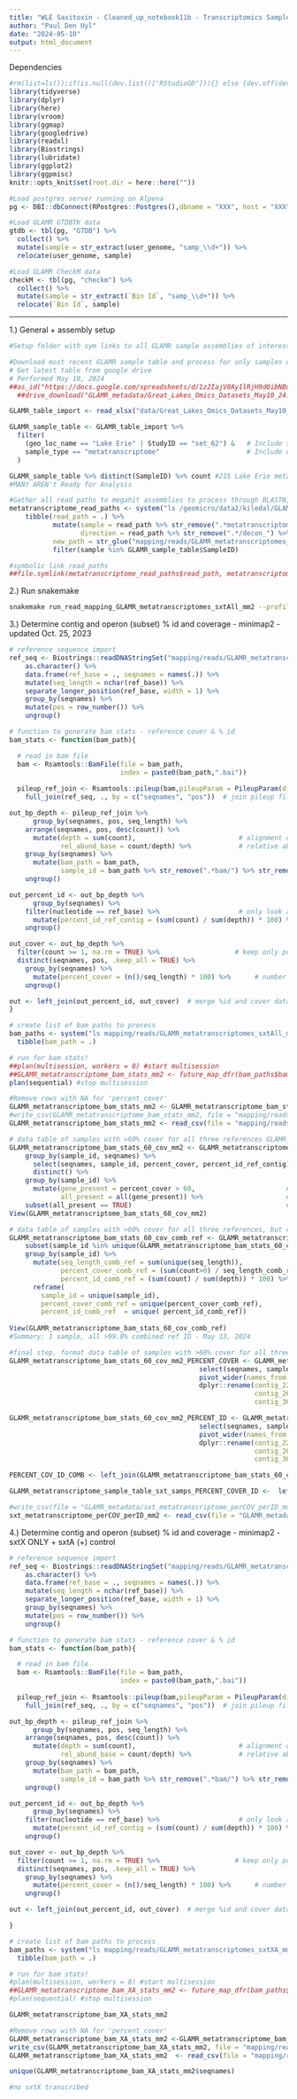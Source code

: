 ```yaml
---
title: "WLE Saxitoxin - Cleaned_up_notebook11b - Transcriptomics Sample Check"
author: "Paul Den Uyl"
date: "2024-05-10"
output: html_document
---
```


Dependencies
```r

#rm(list=ls());if(is.null(dev.list()["RStudioGD"])){} else {dev.off(dev.list()["RStudioGD"])};cat("\014")
library(tidyverse)
library(dplyr)
library(here)
library(vroom)
library(ggmap)
library(googledrive)
library(readxl)
library(Biostrings)
library(lubridate)
library(ggplot2)
library(ggpmisc)
knitr::opts_knit$set(root.dir = here::here("")) 

#Load postgres server running on Alpena
pg <- DBI::dbConnect(RPostgres::Postgres(),dbname = "XXX", host = "XXX", port = "XXX", user = "XXX", password = "XXX")

#Load GLAMR GTDBTK data
gtdb <- tbl(pg, "GTDB") %>% 
  collect() %>% 
  mutate(sample = str_extract(user_genome, "samp_\\d+")) %>% 
  relocate(user_genome, sample) 

#Load GLAMR CheckM data
checkM <- tbl(pg, "checkm") %>% 
  collect() %>% 
  mutate(sample = str_extract(`Bin Id`, "samp_\\d+")) %>% 
  relocate(`Bin Id`, sample)

```

-------------

1.) General + assembly setup

```r

#Setup folder with sym links to all GLAMR sample assemblies of interest (for BLASTN analysis) 

#Download most recent GLAMR sample table and process for only samples of interest (filtered by StudyID) 
# Get latest table from google drive
# Performed May 10, 2024
##as_id("https://docs.google.com/spreadsheets/d/1z2IajV0Ay1lRjH9d0ibNBuf8PY0IbtEz/edit#gid=349037648") %>% 
  ##drive_download("GLAMR_metadata/Great_Lakes_Omics_Datasets_May10_24.xlsx", overwrite = TRUE)

GLAMR_table_import <- read_xlsx("data/Great_Lakes_Omics_Datasets_May10_24.xlsx", sheet = "samples") #Import GLAMR metadata

GLAMR_sample_table <- GLAMR_table_import %>%
  filter(
    (geo_loc_name == "Lake Erie" | StudyID == "set_62") &   # Include samples from Lake Erie or StudyID set_62
    sample_type == "metatranscriptome"                      # Include only metatranscriptome samples
  )

GLAMR_sample_table %>% distinct(SampleID) %>% count #215 Lake Erie metatranscriptome samples in GLAMR - May 10, 2024
#MANY AREN't Ready for Analysis

#Gather all read paths to megahit assemblies to process through BLASTN, sym link to new path
metatranscriptome_read_paths <- system("ls /geomicro/data2/kiledal/GLAMR/data/omics/metatranscriptomes/*/reads/decon_*_reads_fastp.fastq.gz",intern = TRUE) %>% 
    tibble(read_path = .) %>% 
           mutate(sample = read_path %>% str_remove(".*metatranscriptomes/") %>% str_remove("/reads.*"),
                  direction = read_path %>% str_remove(".*/decon_") %>% str_remove("_reads_fastp.*"),
           new_path = str_glue("mapping/reads/GLAMR_metatranscriptomes_sxtAll_mm2/reads/{sample}_decon_{direction}_reads_fastp.fastq.gz")) %>% 
           filter(sample %in% GLAMR_sample_table$SampleID)

#symbolic link read_paths
##file.symlink(metatranscriptome_read_paths$read_path, metatranscriptome_read_paths$new_path)

```

2.) Run snakemake 
```bash

snakemake run_read_mapping_GLAMR_metatranscriptomes_sxtAll_mm2 --profile config/snakemake_profiles/cayman/

```

3.) Determine contig and operon (subset) % id and coverage - minimap2 - updated Oct. 25, 2023
```r

# reference sequence import
ref_seq <- Biostrings::readDNAStringSet("mapping/reads/GLAMR_metatranscriptomes_sxtAll_mm2/database/GLAMRsxtAll.fa") %>%
    as.character() %>%
    data.frame(ref_base = ., seqnames = names(.)) %>%
    mutate(seq_length = nchar(ref_base)) %>%
    separate_longer_position(ref_base, width = 1) %>%
    group_by(seqnames) %>%
    mutate(pos = row_number()) %>%
    ungroup() 

# function to generate bam stats - reference cover & % id
bam_stats <- function(bam_path){

  # read in bam file
  bam <- Rsamtools::BamFile(file = bam_path,
                            index = paste0(bam_path,".bai"))
  
  pileup_ref_join <- Rsamtools::pileup(bam,pileupParam = PileupParam(distinguish_strands = FALSE)) %>% 
    full_join(ref_seq, ., by = c("seqnames", "pos"))  # join pileup file and alignment reference

out_bp_depth <- pileup_ref_join %>%
      group_by(seqnames, pos, seq_length) %>% 
    arrange(seqnames, pos, desc(count)) %>% 
      mutate(depth = sum(count),                          # alignment depth at each position
             rel_abund_base = count/depth) %>%            # relative abundance of base read at position compared to all reads at position
    group_by(seqnames) %>% 
      mutate(bam_path = bam_path,
             sample_id = bam_path %>% str_remove(".*bam/") %>% str_remove("_GLAMRsxtAll.*")) %>%
    ungroup()

out_percent_id <- out_bp_depth %>%
      group_by(seqnames) %>%
    filter(nucleotide == ref_base) %>%                    # only look at bases that match reference
      mutate(percent_id_ref_contig = (sum(count) / sum(depth)) * 100) %>%    #all reads matching ref / total reads for sequence            
    ungroup()

out_cover <- out_bp_depth %>%
  filter(count >= 1, na.rm = TRUE) %>%                   # keep only positions with at least 1 count
  distinct(seqnames, pos, .keep_all = TRUE) %>%
    group_by(seqnames) %>%
      mutate(percent_cover = (n()/seq_length) * 100) %>%      # number of bases matching reference divided by reference sequence length 
    ungroup()

out <- left_join(out_percent_id, out_cover)  # merge %id and cover data tables
}

# create list of bam paths to process
bam_paths <- system("ls mapping/reads/GLAMR_metatranscriptomes_sxtAll_mm2/output/bam/*.bam", intern = TRUE) %>%
  tibble(bam_path = .) 

# run for bam stats!
##plan(multisession, workers = 8) #start multisession
##GLAMR_metatranscriptome_bam_stats_mm2 <- future_map_dfr(bam_paths$bam_path, ~ bam_stats(.x), .progress = TRUE) # last run: Dec 09, 2023
plan(sequential) #stop multisession

#Remove rows with NA for 'percent_cover'
GLAMR_metatranscriptome_bam_stats_mm2 <- GLAMR_metatranscriptome_bam_stats_mm2 %>% filter(!is.na(percent_cover))
#write_csv(GLAMR_metatranscriptome_bam_stats_mm2, file = "mapping/reads/GLAMR_sxtAll_mm2/output/GLAMR_metatranscriptome_bam_stats_mm2.csv") # last run/save: May 13, 2024
GLAMR_metatranscriptome_bam_stats_mm2 <- read_csv(file = "mapping/reads/GLAMR_sxtAll_mm2/output/GLAMR_metatranscriptome_bam_stats_mm2.csv", col_names = TRUE)

# data table of samples with >60% cover for all three references GLAMR_bam_stats_60_cov_mm2
GLAMR_metatranscriptome_bam_stats_60_cov_mm2 <- GLAMR_metatranscriptome_bam_stats_mm2 %>%
    group_by(sample_id, seqnames) %>% 
      select(seqnames, sample_id, percent_cover, percent_id_ref_contig) %>% # skim down data table to just data for each ref
      distinct() %>%
    group_by(sample_id) %>%
      mutate(gene_present = percent_cover > 60,                       # does reference sequence have > 60% coverage?
             all_present = all(gene_present)) %>%                     # do all three references have > 60% coverage?
    subset(all_present == TRUE)                                       # keep only samples that have >60% coverage for all three references
View(GLAMR_metatranscriptome_bam_stats_60_cov_mm2)

# data table of samples with >60% cover for all three references, but coverage from references is combined (one combined reference)
GLAMR_metatranscriptome_bam_stats_60_cov_comb_ref <- GLAMR_metatranscriptome_bam_stats_mm2 %>%
    subset(sample_id %in% unique(GLAMR_metatranscriptome_bam_stats_60_cov_mm2$sample_id)) %>%    # subset only samples that have >60% cover for all three references
    group_by(sample_id) %>%
      mutate(seq_length_comb_ref = sum(unique(seq_length)),                        # sum unique reference lengths (each unique sequence) to get length of combined reference 
             percent_cover_comb_ref = (sum(count>0) / seq_length_comb_ref) * 100,                      # number of bases matching combined reference divided by combined reference sequence length
             percent_id_comb_ref = (sum(count) / sum(depth)) * 100) %>%            # all reads matching combined ref / total reads for combined ref sequence
      reframe(                                                                     # skim down data table to just data for each sample
        sample_id = unique(sample_id),
        percent_cover_comb_ref = unique(percent_cover_comb_ref),
        percent_id_comb_ref  = unique( percent_id_comb_ref))
  
View(GLAMR_metatranscriptome_bam_stats_60_cov_comb_ref)
#Summary: 1 sample, all >99.8% combined ref ID - May 13, 2024

#final step, format data table of samples with >60% cover for all three references: GLAMR_bam_stats_60_cov_mm2, and add to dataframe sxt_samps
GLAMR_metatranscriptome_bam_stats_60_cov_mm2_PERCENT_COVER <- GLAMR_metatranscriptome_bam_stats_60_cov_mm2 %>% 
                                                select(seqnames, sample_id, percent_cover) %>%
                                                pivot_wider(names_from = seqnames, values_from = percent_cover) %>%
                                                dplyr::rename(contig_220425_trim_percent_cover = samp_471_220425_trim,
                                                              contig_266508_trim_percent_cover = samp_471_266508_trim,
                                                              contig_36365_trim_percent_cover = samp_471_36365_trim)

GLAMR_metatranscriptome_bam_stats_60_cov_mm2_PERCENT_ID <- GLAMR_metatranscriptome_bam_stats_60_cov_mm2 %>% 
                                                select(seqnames, sample_id, percent_id_ref_contig) %>%
                                                pivot_wider(names_from = seqnames, values_from = percent_id_ref_contig) %>%
                                                dplyr::rename(contig_220425_trim_percent_id = samp_471_220425_trim,
                                                              contig_266508_trim_percent_id = samp_471_266508_trim,
                                                              contig_36365_trim_percent_id = samp_471_36365_trim)

PERCENT_COV_ID_COMB <- left_join(GLAMR_metatranscriptome_bam_stats_60_cov_mm2_PERCENT_COVER, GLAMR_metatranscriptome_bam_stats_60_cov_mm2_PERCENT_ID, by = "sample_id")

GLAMR_metatranscriptome_sample_table_sxt_samps_PERCENT_COVER_ID <-  left_join(GLAMR_metatranscriptome_bam_stats_60_cov_comb_ref, PERCENT_COV_ID_COMB, by = "sample_id") 

#write_csv(file = "GLAMR_metadata/sxt_metatranscriptome_perCOV_perID_mm2.csv", x = GLAMR_metatranscriptome_sample_table_sxt_samps_PERCENT_COVER_ID)
sxt_metatranscriptome_perCOV_perID_mm2 <- read_csv(file = "GLAMR_metadata/sxt_metatranscriptome_perCOV_perID_mm2.csv")

```

4.) Determine contig and operon (subset) % id and coverage - minimap2 - sxtX ONLY + sxtA (+) control
```r

# reference sequence import
ref_seq <- Biostrings::readDNAStringSet("mapping/reads/GLAMR_metatranscriptomes_sxtXA_mm2/database/sxtXA.fasta") %>%
    as.character() %>%
    data.frame(ref_base = ., seqnames = names(.)) %>%
    mutate(seq_length = nchar(ref_base)) %>%
    separate_longer_position(ref_base, width = 1) %>%
    group_by(seqnames) %>%
    mutate(pos = row_number()) %>%
    ungroup() 

# function to generate bam stats - reference cover & % id
bam_stats <- function(bam_path){

  # read in bam file
  bam <- Rsamtools::BamFile(file = bam_path,
                            index = paste0(bam_path,".bai"))
  
  pileup_ref_join <- Rsamtools::pileup(bam,pileupParam = PileupParam(distinguish_strands = FALSE)) %>% 
    full_join(ref_seq, ., by = c("seqnames", "pos"))  # join pileup file and alignment reference

out_bp_depth <- pileup_ref_join %>%
      group_by(seqnames, pos, seq_length) %>% 
    arrange(seqnames, pos, desc(count)) %>% 
      mutate(depth = sum(count),                          # alignment depth at each position
             rel_abund_base = count/depth) %>%            # relative abundance of base read at position compared to all reads at position
    group_by(seqnames) %>% 
      mutate(bam_path = bam_path,
             sample_id = bam_path %>% str_remove(".*bam/") %>% str_remove("_sxtXA.*")) %>%
    ungroup()

out_percent_id <- out_bp_depth %>%
      group_by(seqnames) %>%
    filter(nucleotide == ref_base) %>%                    # only look at bases that match reference
      mutate(percent_id_ref_contig = (sum(count) / sum(depth)) * 100) %>%    #all reads matching ref / total reads for sequence            
    ungroup()

out_cover <- out_bp_depth %>%
  filter(count >= 1, na.rm = TRUE) %>%                   # keep only positions with at least 1 count
  distinct(seqnames, pos, .keep_all = TRUE) %>%
    group_by(seqnames) %>%
      mutate(percent_cover = (n()/seq_length) * 100) %>%      # number of bases matching reference divided by reference sequence length 
    ungroup()

out <- left_join(out_percent_id, out_cover)  # merge %id and cover data tables

}

# create list of bam paths to process
bam_paths <- system("ls mapping/reads/GLAMR_metatranscriptomes_sxtXA_mm2/output/bam/*.bam", intern = TRUE) %>%
  tibble(bam_path = .) 

# run for bam stats!
#plan(multisession, workers = 8) #start multisession
##GLAMR_metatranscriptome_bam_XA_stats_mm2 <- future_map_dfr(bam_paths$bam_path, ~ bam_stats(.x), .progress = TRUE) # last run: Dec 09, 2023
#plan(sequential) #stop multisession

GLAMR_metatranscriptome_bam_XA_stats_mm2

#Remove rows with NA for 'percent_cover'
GLAMR_metatranscriptome_bam_XA_stats_mm2 <-GLAMR_metatranscriptome_bam_XA_stats_mm2 %>% filter(!is.na(percent_cover))
write_csv(GLAMR_metatranscriptome_bam_XA_stats_mm2, file = "mapping/reads/GLAMR_metatranscriptomes_sxtXA_mm2/output/GLAMR_metatranscriptome_bam_XA_stats_mm2.csv") # last run/save: May 10, 2024
GLAMR_metatranscriptome_bam_XA_stats_mm2  <- read_csv(file = "mapping/reads/GLAMR_metatranscriptomes_sxtXA_mm2/output/GLAMR_metatranscriptome_bam_XA_stats_mm2.csv", col_names = TRUE)

unique(GLAMR_metatranscriptome_bam_XA_stats_mm2$seqnames)

#no sxtX transcribed

```